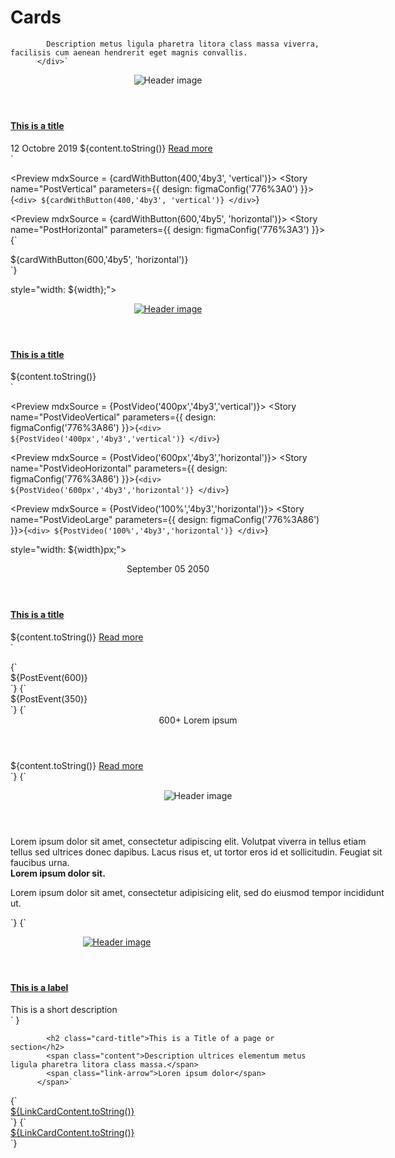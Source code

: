 
<Meta title="Layouts/Cards" />

# Cards

            Description metus ligula pharetra litora class massa viverra, facilisis cum aenean hendrerit eget magnis convallis.
          </div>`

  <article class="card entry-post ${orientation}">
    <header class="card-image">
      <figure class="image is-${image_size}">
        <img src="http://placekitten.com/700/392" alt="Header image">
      </figure>
    </header>
    <div class="card-content with-button">
        <h4 class="card-title"><a href="#">This is a title</a></h4>
        <span class="subtitle">12 Octobre 2019</span>
        ${content.toString()}
        <a href="#" class="button is-primary">Read more</a>
    </div>
  </article>
</div>`

<Preview mdxSource = {cardWithButton(400,'4by3', 'vertical')}>
  <Story name="PostVertical" parameters={{
    design: figmaConfig('776%3A0')
  }}>{`
    <div>
      ${cardWithButton(400,'4by3', 'vertical')}
    </div>
  `}</Story>
</Preview>

<Preview mdxSource = {cardWithButton(600,'4by5', 'horizontal')}>
  <Story name="PostHorizontal" parameters={{
    design: figmaConfig('776%3A3')
  }}>{`
  <div>
    ${cardWithButton(600,'4by5', 'horizontal')}
  </div>
  `}</Story>
</Preview>

style="width: ${width};">
      <article class="card entry-post entry-video ${orientation} no-border">
        <header class="card-image">
          <a href="#">
            <figure class="image is-${image_size}">
              <img src="http://placekitten.com/700/392" alt="Header image">
            </figure>
          </a>
        </header>
        <div class="card-content">
          <h4 class="card-title"><a href="#">This is a title</a></h4>
         ${content.toString()}
        </div>
      </article>
    </div>`

<Preview mdxSource = {PostVideo('400px','4by3','vertical')}>
  <Story name="PostVideoVertical" parameters={{
    design: figmaConfig('776%3A86')
  }}>{`
    <div>
    ${PostVideo('400px','4by3','vertical')}
    </div>
  `}</Story>
</Preview>

<Preview mdxSource = {PostVideo('600px','4by3','horizontal')}>
  <Story name="PostVideoHorizontal" parameters={{
    design: figmaConfig('776%3A86')
  }}>{`
    <div>
    ${PostVideo('600px','4by3','horizontal')}
    </div>
  `}</Story>
</Preview>

<Preview mdxSource = {PostVideo('100%','4by3','horizontal')}>
  <Story name="PostVideoLarge" parameters={{
    design: figmaConfig('776%3A86')
  }}>{`
    <div>
    ${PostVideo('100%','4by3','horizontal')}
    </div>
  `}</Story>
</Preview>

style="width: ${width}px;">
      <article class="card entry-post entry-event horizontal">
        <header class="card-header">
          <div class="card-date">
            <span class="month">September</span>
            <span class="day">05</span>
            <span class="year">2050</span>
          </div>
        </header>
        <div class="card-content">
          <h4 class="card-title"><a href="#">This is a title</a></h4>
          ${content.toString()}
          <a href="#" class="read-more">Read more</a>
        </div>
      </article>
    </div>`

<Preview mdxSource = {PostEvent(600)}>
  <Story name="PostEventWide" parameters={{
    design: figmaConfig('776%3A43')
  }}>{`
    <div>
    ${PostEvent(600)}
    </div>
  `}</Story>
</Preview>

<Preview mdxSource = {PostEvent(350)}>
  <Story name="PostEventNarrow" parameters={{
    design: figmaConfig('776%3A43')
  }}>{`
    <div>
    ${PostEvent(350)}
    </div>
  `}</Story>
</Preview>

<Preview mdxSource = {content}>
  <Story name="PostStatistic" parameters={{
    design: figmaConfig('776%3A144')
  }}>{`
    <div style="width: 600px;">
      <article class="card entry-post entry-statistic horizontal no-border">
        <header class="card-header">
          <div class="card-statistic">
            <span class="number">600+</span>
            <span class="caption">Lorem ipsum</span>
          </div>
        </header>
        <div class="card-content">
         ${content.toString()}
          <a href="#" class="read-more">Read more</a>
        </div>
      </article>
    </div>
  `}</Story>
</Preview>

<Preview>
  <Story name="PostQuote" parameters={{
    design: figmaConfig('776%3A3')
  }}>{`
    <div style="width: 600px;">
      <article class="card entry-post entry-quote horizontal no-border">
        <header class="card-image">
          <figure class="image is-1by1">
            <img src="http://placekitten.com/182/182" alt="Header image">
          </figure>
        </header>
        <div class="card-content">
          <span class="quote"></span>
          <div class="content">
            Lorem ipsum dolor sit amet, consectetur adipiscing elit. Volutpat viverra in tellus etiam tellus sed ultrices donec dapibus. Lacus risus et, ut tortor eros id et sollicitudin. Feugiat sit faucibus urna.
            <div class="quote-author">
              <strong class="title"> Lorem ipsum dolor sit.</strong>
              <p class="description">Lorem ipsum dolor sit amet, consectetur adipisicing elit, sed do eiusmod tempor incididunt ut.</p>
            </div>
          </div>
        </div>
      </article>
    </div>
  `}</Story>
</Preview>

<Preview>
  <Story name="ImageTop" parameters={{
    design: figmaConfig('776%3A3')
  }}> {`
    <div style="width: 340px;">
      <article class="card entry-post entry-image vertical">
        <header class="card-image">
          <a href="#">
            <figure class="image is-4by5">
              <img src="http://placekitten.com/350/370" alt="Header image">
            </figure>
          </a>
        </header>
        <div class="card-content">
          <h4 class="card-title"><a href="#">This is a label</a></h4>
          <span class="subtitle">This is a short description</span>
        </div>
      </article>
    </div>`
  }</Story>
</Preview>

            <h2 class="card-title">This is a Title of a page or section</h2>
            <span class="content">Description ultrices elementum metus ligula pharetra litora class massa.</span>
            <span class="link-arrow">Loren ipsum dolor</span>
          </span>`

<Preview mdxSource = {LinkCardContent}>
  <Story name="Link" parameters={{
    design: figmaConfig('776%3A122')
  }}>{`
    <div style="width: 400px;">
      <article class="card entry-post link no-border">
        <a href="#" class="has-background-dark-slate-blue">
          ${LinkCardContent.toString()}
        </a>
      </article>
    </div>
  `}</Story>
</Preview>

<Preview mdxSource = {LinkCardContent}>
  <Story name="LinkBorder" parameters={{
    design: figmaConfig('776%3A122')
  }}>{`
    <div style="width: 400px;">
      <article class="card entry-post link">
        <a href="#">
           ${LinkCardContent.toString()}
        </a>
      </article>
    </div>
  `}</Story>
</Preview>
